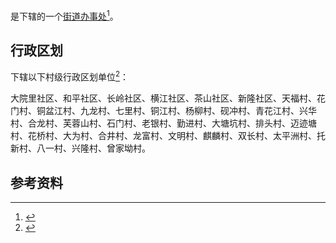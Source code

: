 {{中国乡级行政区|43/05/24/002/000}}

'''{{PAGENAMEBASE}}'''是{{PRC admin/fullname|43/05/24/002/000|3}}下辖的一个[[街道办事处|街道办事处]]<ref>{{PRC admin/ref sgc|{{PRC admin/parent|43/05/24/002/000}}}}</ref>。

== 行政区划 ==
{{PAGENAMEBASE}}下辖以下村级行政区划单位<ref>{{PRC admin/ref sgc|43/05/24/002/000}}</ref>：

大院里社区、和平社区、长岭社区、横江社区、茶山社区、新隆社区、天福村、花门村、铜盆江村、九龙村、七里村、铜江村、杨柳村、砚冲村、青花江村、兴华村、合龙村、芙蓉山村、石门村、老银村、勤进村、大塘坑村、排头村、迈迹塘村、花桥村、大为村、合井村、龙富村、文明村、麒麟村、双长村、太平洲村、托新村、八一村、兴隆村、曾家坳村。

== 参考资料 ==
{{reflist}}

{{湖南行政区划小作品}}
{{PRC admin/navcat|43/05/24/002/000}}